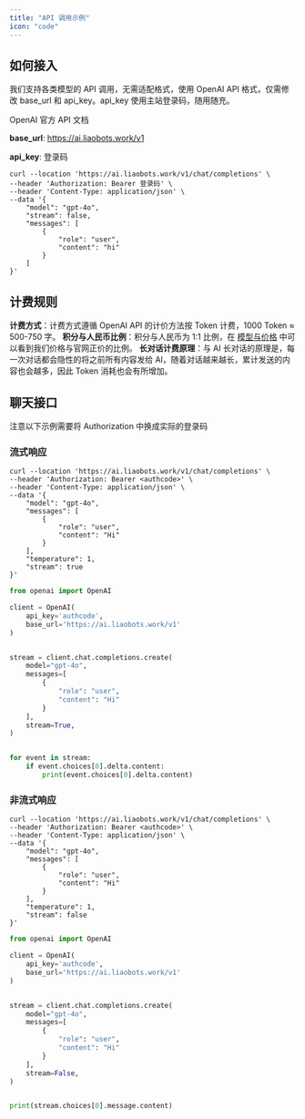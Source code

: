 ```yaml
---
title: "API 调用示例"
icon: "code"
---
```


## 如何接入

我们支持各类模型的 API 调用，无需适配格式，使用 OpenAI API 格式，仅需修改 base_url 和 api_key。api_key 使用主站登录码，随用随充。

<CardGroup cols="2">
  <Card title="Chat Completions" icon="pen-to-square" href="https://platform.openai.com/docs/api-reference/chat/create">
    OpenAI 官方 API 文档
  </Card>
</CardGroup>



**base_url**: https://ai.liaobots.work/v1

**api_key**: 登录码

```shell
curl --location 'https://ai.liaobots.work/v1/chat/completions' \
--header 'Authorization: Bearer 登录码' \
--header 'Content-Type: application/json' \
--data '{
    "model": "gpt-4o",
    "stream": false,
    "messages": [
        {
            "role": "user",
            "content": "hi"
        }
    ]
}'
```

## 计费规则

**计费方式**：计费方式遵循 OpenAI API 的计价方法按 Token 计费，1000 Token ≈ 500-750 字。
**积分与人民币比例**：积分与人民币为 1:1 比例，在 [模型与价格](/introduction.mdx) 中可以看到我们价格与官网正价的比例。
**长对话计费原理**：与 AI 长对话的原理是，每一次对话都会隐性的将之前所有内容发给 AI，随着对话越来越长，累计发送的内容也会越多，因此 Token 消耗也会有所增加。

## 聊天接口

<Tip>
  注意以下示例需要将 Authorization 中换成实际的登录码
</Tip>

### 流式响应

<CodeGroup>

```shell Curl
curl --location 'https://ai.liaobots.work/v1/chat/completions' \
--header 'Authorization: Bearer <authcode>' \
--header 'Content-Type: application/json' \
--data '{
    "model": "gpt-4o",
    "messages": [
        {
            "role": "user",
            "content": "Hi"
        }
    ],
    "temperature": 1,
    "stream": true
}'
```


```python Python
from openai import OpenAI

client = OpenAI(
    api_key='authcode',
    base_url='https://ai.liaobots.work/v1'
)


stream = client.chat.completions.create(
    model="gpt-4o",
    messages=[
        {
            "role": "user",
            "content": "Hi"
        }
    ],
    stream=True,
)


for event in stream:
    if event.choices[0].delta.content:
        print(event.choices[0].delta.content)
```

</CodeGroup>

### 非流式响应

<CodeGroup>

```shell Curl
curl --location 'https://ai.liaobots.work/v1/chat/completions' \
--header 'Authorization: Bearer <authcode>' \
--header 'Content-Type: application/json' \
--data '{
    "model": "gpt-4o",
    "messages": [
        {
            "role": "user",
            "content": "Hi"
        }
    ],
    "temperature": 1,
    "stream": false
}'
```


```python Python
from openai import OpenAI

client = OpenAI(
    api_key='authcode',
    base_url='https://ai.liaobots.work/v1'
)


stream = client.chat.completions.create(
    model="gpt-4o",
    messages=[
        {
            "role": "user",
            "content": "Hi"
        }
    ],
    stream=False,
)


print(stream.choices[0].message.content)
```

</CodeGroup>